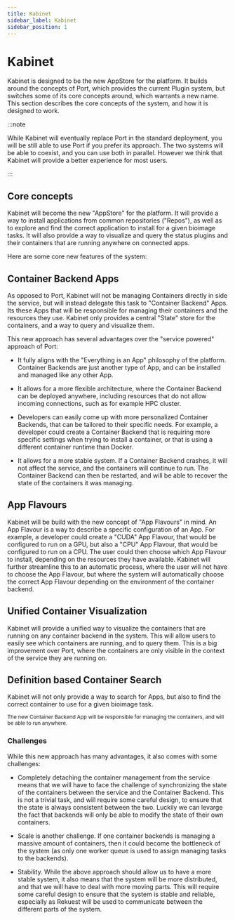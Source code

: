 ```yaml
---
title: Kabinet
sidebar_label: Kabinet
sidebar_position: 1
---
```



# Kabinet

Kabinet is designed to be the new AppStore for the platform. It builds around the concepts of Port, which
provides the current Plugin system, but
switches some of its core concepts around, which warrants a new name. This section describes the core concepts
of the system, and how it is designed to work.

:::note

While Kabinet will eventually replace Port in the standard deployment, you will be still able to use Port if you
prefer its approach. The two systems will be able to coexist, and you can use both in parallel. However we think
that Kabinet will provide a better experience for most users.

:::


## Core concepts


Kabinet will become the new "AppStore" for the platform. It will provide a way to install applications
from common repositories ("Repos"), as well as to explore and find the correct application to install for a given bioimage tasks.
It will also provide a way to visualize and query the status plugins and their containers that are running anywhere
on connected apps.

Here are some core new features of the system:

## Container Backend Apps

As opposed to Port, Kabinet will not be managing Containers directly in side the service, but will instead delegate
this task to "Container Backend" Apps. Its these Apps that will be responsible for managing their containers and the 
resources they use. Kabinet only provides a central "State" store for the containers, and a way to query and visualize
them.

This new approach has several advantages over the "service powered" approach of Port:

- It fully aligns with the "Everything is an App" philosophy of the platform. Container Backends are just another
  type of App, and can be installed and managed like any other App.

- It allows for a more flexible architecture, where the Container Backend can be deployed anywhere, including resources
  that do not allow incoming connections, such as for example HPC cluster.

- Developers can easily come up with more personalized Container Backends, that can be tailored to their specific
  needs. For example, a developer could create a Container Backend that is requiring more specific settings when trying
  to install a container, or that is using a different container runtime than Docker.

- It allows for a more stable system. If a Container Backend crashes, it will not affect the service, and the containers
  will continue to run. The Container Backend can then be restarted, and will be able to recover the state of the containers
  it was managing.

## App Flavours

Kabinet will be build with the new concept of "App Flavours" in mind. An App Flavour is a way to describe a specific
configuration of an App. For example, a developer could create a "CUDA" App Flavour, that would be configured
to run on a GPU, but also a "CPU" App Flavour, that would be configured to run on a CPU. The user could then
choose which App Flavour to install, depending on the resources they have available. Kabinet will further streamline
this to an automatic process, where the user will not have to choose the App Flavour, but where the system will
automatically choose the correct App Flavour depending on the environment of the container backend.


## Unified Container Visualization

Kabinet will provide a unified way to visualize the containers that are running on any container backend in the system.
This will allow users to easily see which containers are running, and to query them. This is a big improvement over
Port, where the containers are only visible in the context of the service they are running on.

## Definition based Container Search

Kabinet will not only provide a way to search for Apps, but also to find the correct container to use for a given
bioimage task. 


<div className="mt-2 p-6 w-full">
<Image img={kabinet} />

<div className="text-gray-400 mb-2">
  <small>
    The new Container Backend App will be responsible for managing the containers, and will be able to run anywhere.

  </small>
</div>
</div>




### Challenges

While this new approach has many advantages, it also comes with some challenges:

- Completely detaching the container management from the service means that we will have to face the challenge of
  synchronizing the state of the containers between the service and the Container Backend. This is not a trivial
  task, and will require some careful design, to ensure that the state is always consistent between the two. Luckily
  we can levarge the fact that backends will only be able to modify the state of their own containers.

- Scale is another challenge. If one container backends is managing a massive amount of containers, then
  it could become the bottleneck of the system (as only one worker queue is used to assign managing tasks to the
  backends).

- Stability. While the above approach should allow us to have a more stable system, it also means that the
  system will be more distributed, and that we will have to deal with more moving parts. This will require
  some careful design to ensure that the system is stable and reliable, especially as Rekuest will be used
  to communicate between the different parts of the system.







